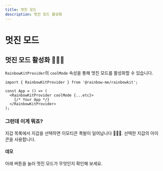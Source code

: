```yaml
---
title: 멋진 모드
description: 멋진 모드 활성화
---
```


# 멋진 모드

## 멋진 모드 활성화 🌈🌈🌈

`RainbowKitProvider`의 `coolMode` 속성을 통해 멋진 모드를 활성화할 수 있습니다.

```tsx
import { RainbowKitProvider } from '@rainbow-me/rainbowkit';

const App = () => (
  <RainbowKitProvider coolMode {...etc}>
    {/* Your App */}
  </RainbowKitProvider>
);
```

### 그런데 이게 뭐죠?

지갑 목록에서 지갑을 선택하면 이모티콘 폭발이 일어납니다 🌈🌈🌈. 선택한 지갑의 아이콘을 사용합니다.

#### 데모

아래 버튼을 눌러 멋진 모드가 무엇인지 확인해 보세요.

<CoolMode />
